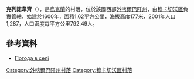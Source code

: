 {{coord|48|30|46|N|22|45|48|E|scale:100000|display=title}}

'''克列諾韋齊'''（{{lang-uk|Кленовець}}），是[[烏克蘭|烏克蘭]]的村落，位於該國西部[[外喀爾巴阡州|外喀爾巴阡州]]，由[[穆卡切沃區|穆卡切沃區]]負責管轄，始建於1600年，面積1.62平方公里，海拔高度177米，2001年人口1,287，人口密度每平方公里792.49人。

==參考資料==
*[http://weather.in.ua/ua/zakarpatskaja/10655 Погода в селі ]{{Wayback|url=http://weather.in.ua/ua/zakarpatskaja/10655 |date=20161106041145 }}

{{DEFAULTSORT:Кленовець}}

[[Category:外喀爾巴阡州村落|Category:外喀爾巴阡州村落]]
[[Category:穆卡切沃區村落|Category:穆卡切沃區村落]]


{{Zakarpattia-geo-stub}}